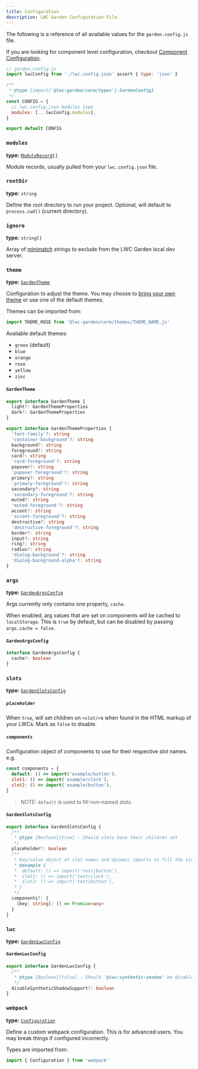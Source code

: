 ```yaml
---
title: Configuration
description: LWC Garden Configuration File.
---
```


The following is a reference of all available values for the `garden.config.js` file.

If you are looking for component level configuration, checkout [Component Configuration](/reference/component-configuration).

```js
// garden.config.js
import lwcConfig from './lwc.config.json' assert { type: 'json' }

/**
 * @type {import('@lwc-garden/core/types').GardenConfig}
 */
const CONFIG = {
  // lwc.config.json modules type
  modules: [...lwcConfig.modules],
}

export default CONFIG
```

### `modules`

**type:** <a href="https://github.com/salesforce/lwc/blob/master/packages/%40lwc/module-resolver/src/types.ts#L42" target="_blank">`ModuleRecord[]`</a>

Module records, usually pulled from your `lwc.config.json` file.

### `rootDir`

**type:** `string`

Define the root directory to run your project. Optional, will default to `process.cwd()` (current directory).

### `ignore`

**type:** `string[]`

Array of [minimatch](https://github.com/isaacs/minimatch) strings to exclude from the LWC Garden local dev server.

### `theme`

**type:** [`GardenTheme`](#gardentheme)

Configuration to adjust the theme. You may choose to [bring your own theme](/guides/themes) or use one of the default themes.

Themes can be imported from:

```js
import THEME_ROSE from '@lwc-garden/core/themes/THEME_NAME.js'
```

Available default themes:

- `green` (default)
- `blue`
- `orange`
- `rose`
- `yellow`
- `zinc`

#### `GardenTheme`

```ts
export interface GardenTheme {
  light?: GardenThemeProperties
  dark?: GardenThemeProperties
}

export interface GardenThemeProperties {
  'font-family'?: string
  'container-background'?: string
  background?: string
  foreground?: string
  card?: string
  'card-foreground'?: string
  popover?: string
  'popover-foreground'?: string
  primary?: string
  'primary-foreground'?: string
  secondary?: string
  'secondary-foreground'?: string
  muted?: string
  'muted-foreground'?: string
  accent?: string
  'accent-foreground'?: string
  destructive?: string
  'destructive-foreground'?: string
  border?: string
  input?: string
  ring?: string
  radius?: string
  'dialog-background'?: string
  'dialog-background-alpha'?: string
}
```

### `args`

**type:** [`GardenArgsConfig`](#gardenargsconfig)

Args currently only contains one property, `cache`.

When enabled, arg values that are set on components will be cached to `localStorage`. This is `true` by default, but can be disabled by passing `args.cache = false`.

#### `GardenArgsConfig`

```ts
interface GardenArgsConfig {
  cache?: boolean
}
```

### `slots`

**type:** [`GardenSlotsConfig`](#gardenslotsconfig)

##### `placeholder`

When `true`, will set children on `<slot/>`s when found in the HTML markup of your LWCs. Mark as `false` to disable.

##### `components`

Configuration object of components to use for their respective slot names. e.g.

```js
const components = {
  default: () => import('example/button'),
  slot1: () => import('example/clock'),
  slot2: () => import('example/button'),
}
```

> NOTE: `default` is used to fill non-named slots.

#### `GardenSlotsConfig`

```ts
export interface GardenSlotsConfig {
  /**
   * @type {Boolean}[true] - Should slots have their children set
   */
  placeholder?: boolean
  /**
   * Key/value object of slot names and dynamic imports to fill the slots.
   * @example {
   *  default: () => import('test/button'),
   *  slot1: () => import('test/clock'),
   *  slot2: () => import('test/button'),
   * }
   */
  components?: {
    [key: string]: () => Promise<any>
  }
}
```

### `lwc`

**type:** [`GardenLwcConfig`](#gardenlwcconfig)

#### `GardenLwcConfig`

```ts
export interface GardenLwcConfig {
  /**
   * @type {Boolean}[false] - Should '@lwc/synthetic-shadow' be disabled
   */
  disableSyntheticShadowSupport?: boolean
}
```

### `webpack`

**type:** <a href="https://github.com/webpack/webpack/blob/main/types.d.ts#L2420" target="_blank">`Configuration`</a>

Define a custom webpack configuration. This is for advanced users. You may break things if configured incorrectly.

Types are imported from:

```ts
import { Configuration } from 'webpack'
```
